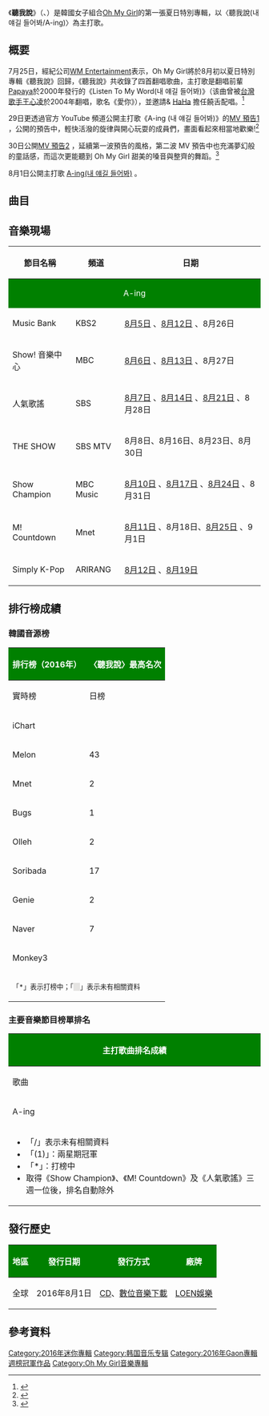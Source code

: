 {{advert|time=2017-02-19T07:43:43+00:00}}
{{copyedit|time=2017-02-19T07:43:43+00:00}}
{{Infobox album
| Name          = 聽我說
| Type          = 迷你專輯
| Cover         = Oh My Girl - Listen To My Word.JPG
| Artist        = [[Oh_My_Girl|Oh My Girl]]
| Released      = {{Start date|2016|08|01}}
| Format        = [[CD|CD]]、[[數位音樂下載|數位音樂下載]]
| Recorded      = {{KOR}}2016年
| Genre         = [[K-POP|K-POP]]、[[Dance-pop|Dance-pop]]、{{link-en|Balled|Balled}}<ref>{{Cite web |url=http://www.melon.com/album/detail.htm?albumId=2701080 |title=내 얘길 들어봐 |accessdate=2016-08-10 |archive-date=2016-08-04 |archive-url=https://web.archive.org/web/20160804025233/http://www.melon.com/album/detail.htm?albumId=2701080 |dead-url=no }}</ref>
| Length        = {{Duration|m=15|s=13}}
| Label         = [[WM_Entertainment|WM Entertainment]]企劃、[[LOEN娛樂|LOEN娛樂]]發行
| Last album    = [[Windy_Day|Windy Day]]<br />（2016年）
| This album    = '''聽我說'''<br />（2016年）
| Next album    = [[Coloring_Book|Coloring Book]]<br />(2017年)
| Misc          = {{External music video|Type=EP|{{YouTube|id = W4dL2Av6LE |title = Listen to my word(내 얘길 들어봐)(A-ing)(Feat. SKULL(스컬)&HAHA(하하))}}}}
}}

《'''聽我說'''》（{{lang-ko|내 얘길 들어봐}}、{{lang-en|Listen To My Word}}）是韓國女子組合[[Oh_My_Girl|Oh My Girl]]的第一張夏日特別專輯，以〈聽我說(내 얘길 들어봐/A-ing)〉為主打歌。

==概要==
7月25日，經紀公司[[WM_Entertainment|WM Entertainment]]表示，Oh My Girl將於8月初以夏日特別專輯《聽我說》回歸，《聽我說》共收錄了四首翻唱歌曲，主打歌是翻唱前輩[[Papaya_(團體)|Papaya]]於2000年發行的《Listen To My Word(내 얘길 들어봐)》（该曲曾被[[台灣|台灣]][[歌手|歌手]][[王心凌|王心凌]]於2004年翻唱，歌名《愛你》），並邀請{{link-ko|SKULL|스컬 (가수)}}& [[HAHA|HaHa]] 擔任饒舌配唱。<ref>{{cite news|url=http://www.koreastardaily.com/tc/news/81909|title=OH MY GIRL 新專輯照片公開　展現夏日少女活力|date=2016-07-28|publisher=韓星網|accessdate=2016-08-10|archive-date=2016-08-21|archive-url=https://web.archive.org/web/20160821001128/http://www.koreastardaily.com/tc/news/81909|dead-url=no}}</ref>

29日更透過官方 YouTube 頻道公開主打歌《A-ing (내 얘길 들어봐)》的[https://www.youtube.com/watch?v=Hz7ET2l79zI MV 預告1] {{Wayback|url=https://www.youtube.com/watch?v=Hz7ET2l79zI |date=20210514081658 }}，公開的預告中，輕快活潑的旋律與開心玩耍的成員們，畫面看起來相當地歡樂!<ref>{{Cite web |url=http://kpopn.niusnews.com/=K0hh88g2 |title=《A-ing》MV 預告 |access-date=2016-07-30 |archive-url=https://web.archive.org/web/20160801004935/http://kpopn.niusnews.com/=K0hh88g2 |archive-date=2016-08-01 |dead-url=yes }}</ref>

30日公開[https://www.youtube.com/watch?v=FrVsQpHYyxg MV 預告2] {{Wayback|url=https://www.youtube.com/watch?v=FrVsQpHYyxg |date=20210515114332 }}，延續第一波預告的風格，第二波 MV 預告中也充滿夢幻般的童話感，而這次更能聽到 Oh My Girl 甜美的嗓音與整齊的舞蹈。<ref>{{Cite web |url=http://kpopn.niusnews.com/=K0vvw346 |title=再公開 "A-ing" 童話般預告 |access-date=2016-07-30 |archive-url=https://web.archive.org/web/20160801120844/http://kpopn.niusnews.com/=K0vvw346 |archive-date=2016-08-01 |dead-url=yes }}</ref>

8月1日公開主打歌 [https://www.youtube.com/watch?v=_W4dL2Av6LE A-ing(내 얘길 들어봐)] {{Wayback|url=https://www.youtube.com/watch?v=_W4dL2Av6LE |date=20160807041751 }}。

==曲目==
{{tracklist
| collapsed       = 
| headline        = 所有版本{{r|MelOn}}
|full_width = yes
| total_length    = 15:13
| music_credits   = yes
| lyrics_credits  = yes 
| arranger_credits = yes
| extra_column    = 原唱及原曲<ref>{{cite web|title=Oh My Girl《A-ing》音源、MV|url=http://kpopn.niusnews.com/=K1yyo7x7|publisher=kpopn|accessdate=2016-08-10|date=2016-08-01|archive-url=https://web.archive.org/web/20160804031416/http://kpopn.niusnews.com/=K1yyo7x7|archive-date=2016-08-04|dead-url=yes}}</ref>

| title1          = 聽我說
| note1 = 내 얘길 들어봐 / A-ing（Feat. {{link-ko|SKULL|스컬 (가수)}} & [[HAHA|HAHA]]）
| music1          = 황세준
| lyrics1         = 이용민、[[金美賢|Mimi]]
| arranger1          = 72、David Anthony
| extra1 = Papaya〈聽我說〉
| length1         = 3:31

| title2          = 仲夏的聖誕夜
| note2 = 한여름의 크리스마스

| extra2 = 李政賢（{{lang|ko|이정현}}）<br>〈仲夏的聖誕夜〉
| music2          = 이정현
| lyrics2         = 이정현、[[金美賢|Mimi]]
| arranger2          = 이범석
| length2         = 3:54

| title3          = Je T'aime
| music3          = 유정연
| lyrics3         = 이도연、[[金美賢|Mimi]]
| arranger3          = Ruvin
| extra3 = Hey〈Je T'aime〉
| length3         = 3:48

| title4          =  我能看穿你的謊言
| note4 = 거짓말도 보여요
| extra4 = 金賢哲（{{lang|ko|김현철}}）<br>〈我能看穿你的謊言〉
| music4          = 유정연
| lyrics4         = 김현철、[[金美賢|Mimi]]
| arranger4          = 문정규
| length4         = 3:59
}}

==音樂現場==
{|class="wikitable"
!width="150"|節目名稱!!width="100"|頻道!!width="660"|日期
|-
|colspan="3" style="background:green; color:white;text-align:center"|A-ing
|-
|Music Bank||KBS2||[https://www.youtube.com/watch?v=Jh35r8vyYaY 8月5日] {{Wayback|url=https://www.youtube.com/watch?v=Jh35r8vyYaY |date=20170308045141 }}、[https://www.youtube.com/watch?v=MeUV69dQmWk 8月12日] {{Wayback|url=https://www.youtube.com/watch?v=MeUV69dQmWk |date=20170307213047 }}、8月26日
|-
|Show! 音樂中心||MBC||[https://www.youtube.com/watch?v=5z-pbeAPZBw 8月6日] {{Wayback|url=https://www.youtube.com/watch?v=5z-pbeAPZBw |date=20170308045614 }}、[https://www.youtube.com/watch?v=5z-pbeAPZBw 8月13日] {{Wayback|url=https://www.youtube.com/watch?v=5z-pbeAPZBw |date=20170308045614 }}、8月27日
|-
|人氣歌謠||SBS||[https://www.youtube.com/watch?v=RtWHtmQBzl0 8月7日] {{Wayback|url=https://www.youtube.com/watch?v=RtWHtmQBzl0 |date=20170307190147 }}、[https://www.youtube.com/watch?v=RtWHtmQBzl0 8月14日] {{Wayback|url=https://www.youtube.com/watch?v=RtWHtmQBzl0 |date=20170307190147 }}、[https://www.youtube.com/watch?v=doCFe5ID0D0 8月21日] {{Wayback|url=https://www.youtube.com/watch?v=doCFe5ID0D0 |date=20170512114244 }}、8月28日
|-
|THE SHOW||SBS MTV||8月8日、8月16日、8月23日、8月30日
|-
|Show Champion||MBC Music||[https://www.youtube.com/watch?v=zM4SRoJaUOo 8月10日] {{Wayback|url=https://www.youtube.com/watch?v=zM4SRoJaUOo |date=20170307221557 }}、[https://www.youtube.com/watch?v=5jdNQYUsPy0 8月17日] {{Wayback|url=https://www.youtube.com/watch?v=5jdNQYUsPy0 |date=20170307184941 }}、[https://www.youtube.com/watch?v=UAobKr_9bIQ 8月24日] {{Wayback|url=https://www.youtube.com/watch?v=UAobKr_9bIQ |date=20170307191029 }}、8月31日
|-
|M! Countdown||Mnet||[https://www.youtube.com/watch?v=x-Nvxlep8Qg 8月11日] {{Wayback|url=https://www.youtube.com/watch?v=x-Nvxlep8Qg |date=20160812064957 }}、8月18日、[https://www.youtube.com/watch?v=HeRPwzZO-XM 8月25日] {{Wayback|url=https://www.youtube.com/watch?v=HeRPwzZO-XM |date=20170307223719 }}、9月1日
|-
|Simply K-Pop||ARIRANG||[https://www.youtube.com/watch?v=VioQtYo5jBA 8月12日] {{Wayback|url=https://www.youtube.com/watch?v=VioQtYo5jBA |date=20170307223733 }}、[https://www.youtube.com/watch?v=PfYQqgCG2zM 8月19日] {{Wayback|url=https://www.youtube.com/watch?v=PfYQqgCG2zM |date=20170511045425 }}
|}

==排行榜成績==
===韓國音源榜===
{| class="wikitable sortable" style="text-align:center;"
|-
! rowspan="2" style="background:green; color:white" |排行榜（2016年） 
! colspan="3" style="background:green; color:white" |〈聽我說〉最高名次
|-
! 實時榜|| 日榜|| 週榜
|-
|scope="row"| iChart
|bgcolor=#e5e4e2|  ||bgcolor=#e5e4e2| ||bgcolor=#e5e4e2| 
|-
|scope="row"| Melon
|43 || 54 ||76{{r|Melon week}}
|-
|scope="row"| Mnet
|2||2 ||8{{r|Mnet week}}
|-
|scope="row"| Bugs
|1 ||2||6{{r|Bugs week}}
|-
|scope="row"| Olleh
|2 ||2||16{{r|Olleh week}}
|-
|scope="row"| Soribada
|17 ||2 || 6{{r|Soribada week}}
|-
|scope="row"| Genie
| 2||16 ||49{{r|Genie week}}
|-
|scope="row"| Naver
|7 ||27 ||21 
|-
|scope="row"| Monkey3
|bgcolor=#e5e4e2|  ||bgcolor=#e5e4e2| ||bgcolor=#e5e4e2| 
|- class="sortbottom"
| colspan="12"| <small>「*」表示打榜中；「<span style="background:#e5e4e2">　</span>」表示未有相關資料</small>
|}

===主要音樂節目榜單排名===
{|class="wikitable mw-collapsible " style="font-size:small"
!colspan="9" style="background:green; color:white" |主打歌曲排名成績
|-
|歌曲
|[[Mnet媒體|Mnet]]<br /><small>《[[M!_Countdown|M! Countdown]]》</small>
|[[KBS第2頻道|KBS2]]<br /><small>《[[KBS音樂銀行|Music Bank]]》</small>
|[[SBS_(韓國)|SBS]]<br /><small>《[[SBS人氣歌謠|人氣歌謠]]》</small>
|[[SBS_MTV|SBS MTV]] <br><small>《[[THE_SHOW_(SBS_MTV節目)|THE SHOW]]》</small>
|{{link-ko|MBC Music|MBC 뮤직}}<br><small>《[[Show_Champion|Show Champion]]》</small> 
|-
| A-ing  || 2 || 3 || 5 || 3 || 5 
|-
|colspan="9"|
{{col-begin}}
{{col-2}} 
*「/」表示未有相關資料 
*「(1)」：兩星期冠軍
*「*」：打榜中
*取得《Show Champion》、《M! Countdown》及《人氣歌謠》三週一位後，排名自動除外
{{col-end}}
|}

==發行歷史==
{| class="wikitable"  style="text-align:center;"
! style="background:green; color:white" |地區 !! style="background:green; color:white" |發行日期 !! style="background:green; color:white" |發行方式 !! style="background:green; color:white" |廠牌
|-
| 全球 || 2016年8月1日 || [[CD|CD]]、[[數位音樂下載|數位音樂下載]] || [[LOEN娛樂|LOEN娛樂]]
|}

==參考資料==
{{reflist|2|refs=
<ref name=MelOn>{{cite web|url=http://www.melon.com/album/detail.htm?albumId=2701080|title=MelOn網頁上的《聽我說》介紹|publisher=MelOn|date=2016-08-01|access-date=2016-08-10|archive-date=2016-08-04|archive-url=https://web.archive.org/web/20160804025233/http://www.melon.com/album/detail.htm?albumId=2701080|dead-url=no}}</ref>

<ref name="Melon week">{{cite web|url=http://www.melon.com/chart/week/index.htm#params%5Bidx%5D=51&params%5BstartDay%5D=20160801&params%5BendDay%5D=20160807&params%5BisFirstDate%5D=false&params%5BisLastDate%5D=true|title=2016.08.01 ~ 2016.08.07|publisher=MelOn|language=ko|access-date=2016-08-10|archive-url=https://archive.is/20170825035900/http://www.melon.com/chart/week/index.htm%23params%5Bidx%5D=1&params%5BstartDay%5D=20170814&params%5BendDay%5D=20170820&params%5BisFirstDate%5D=false&params%5BisLastDate%5D=true#params%5Bidx%5D=51&params%5BstartDay%5D=20160801&params%5BendDay%5D=20160807&params%5BisFirstDate%5D=false&params%5BisLastDate%5D=true|archive-date=2017-08-25|dead-url=yes}}</ref>

<ref name="Mnet week">{{cite web|url=http://www.mnet.com/chart/TOP100/20160801-20160807|title=2016.08.01 ~ 2016.08.07|publisher=Mnet|language=ko|access-date=2016-08-10|archive-url=https://web.archive.org/web/20160811003138/http://www.mnet.com/chart/TOP100/20160801-20160807|archive-date=2016-08-11|dead-url=yes}}</ref>

<ref name="Bugs week">{{cite web|url=http://music.bugs.co.kr/chart/track/week/total?chartdate=20160803|title=2016.08.01 ~ 2016.08.07|publisher=Bugs|language=ko|access-date=2016-08-10|archive-date=2017-03-05|archive-url=https://web.archive.org/web/20170305001455/http://music.bugs.co.kr/chart/track/week/total?chartdate=20160803|dead-url=no}}</ref>

<ref name="Olleh week">{{cite web|url=http://www.ollehmusic.com/#/Ranking/f_WeekRankingList_New.asp?jobDT=2016-08-01&listtype=album&strGenreCode=&midCode=|title=2016. 08. 1 주|publisher=Olleh|language=ko|access-date=2016-08-10|archive-url=https://archive.today/20160725174007/http://www.ollehmusic.com/%23/Ranking/f_WeekRankingList_New.asp?jobDT=2010-01-21&listtype=album&strGenreCode=&midCode=#/Ranking/f_WeekRankingList_New.asp?jobDT=2016-08-01&listtype=album&strGenreCode=&midCode=|archive-date=2016-07-25|dead-url=yes}}</ref>

<ref name="Soribada week">{{cite web|url=http://www.soribada.com/music/chart/weekly/2016081|title=2016년 08월 01일 ~ 2016년 08월 07일|publisher=Soribada|language=ko|access-date=2016-08-10|archive-date=2017-03-05|archive-url=https://web.archive.org/web/20170305012459/http://www.soribada.com/music/chart/weekly/2016081|dead-url=no}}</ref>

<ref name="Genie week">{{cite web|url=http://www.genie.co.kr/chart/top100?ditc=W&rtm=N&ymd=20160502|title=2016.08.1주|publisher=Genie|language=ko|deadurl=yes|archiveurl=https://web.archive.org/web/20160917122334/http://www.genie.co.kr/chart/top100?ditc=W&rtm=N&ymd=20160502|archivedate=2016年9月17日|df=}}</ref>

}}
{{Oh My Girl}}
{{Gaon專輯週榜冠軍 (2016年)|2016年8月6日}}

[[Category:2016年迷你專輯|Category:2016年迷你專輯]]
[[Category:韩国音乐专辑|Category:韩国音乐专辑]]
[[Category:2016年Gaon專輯週榜冠軍作品|Category:2016年Gaon專輯週榜冠軍作品]]
[[Category:Oh_My_Girl音樂專輯|Category:Oh My Girl音樂專輯]]